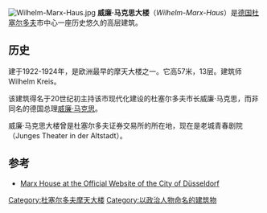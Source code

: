 [[Image:Wilhelm-Marx-Haus.jpg|thumb]]
'''威廉·马克思大楼'''（''Wilhelm-Marx-Haus''）是[[德国|德国]][[杜塞尔多夫|杜塞尔多夫]]市中心一座历史悠久的高层建筑。

==历史==
建于1922-1924年，是欧洲最早的摩天大楼之一。它高57米，13层。建筑师Wilhelm Kreis。

该建筑得名于20世纪初主持该市现代化建设的杜塞尔多夫市长威廉·马克思，而非同名的德国总理[[威廉·马克思|威廉·马克思]]。

威廉·马克思大楼曾是杜塞尔多夫证券交易所的所在地，现在是老城青春剧院（Junges Theater in der Altstadt）。

== 参考 ==
* [https://web.archive.org/web/20140311023830/http://www.duesseldorf-tourismus.de/nc/en/sights/architecture/wilhelm-marx-house/?sword_list= Marx House at the Official Website of the City of Düsseldorf]
{{coord|51|13|30|N|6|46|36|E|region:DE-NW_type:landmark|display=title}}

[[Category:杜塞尔多夫摩天大楼|Category:杜塞尔多夫摩天大楼]]
[[Category:以政治人物命名的建筑物|Category:以政治人物命名的建筑物]]